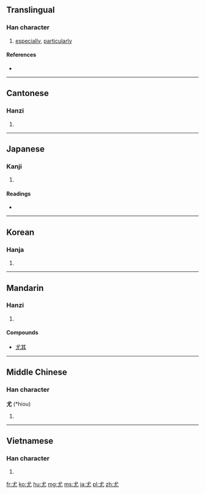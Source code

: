 {{also|尢}}
==Translingual==

===Han character===
{{Han char|rn=43|rad=尢|as=01|sn=4|four=4301<sub>0</sub>|canj=戈大山 (IKU)}}

# [[especially]], [[particularly]]

====References====
* {{Han ref|kx=0298.030|dkj=07543|dj=0593.050|hdz=10551.140|uh=5C24|ud=23588|bh=A4D7|bd=42199}}

----

==Cantonese==

===Hanzi===
{{yue-hanzi|jyut=|y=yau4}}

# {{defn|lang=yue|sort=尢01}}

----

==Japanese==

===Kanji===
{{ja-kanji|grade=|rs=尢01}}

# {{defn|lang=ja|sort=尢01}}

====Readings====
* {{ja-readings|on=[[ゆう]] (yū)|kun=[[とがめる]] (togameru), [[とが]] (toga), [[もっとも]] (mottomo)}}

----

==Korean==

===Hanja===
{{ko-hanja|hangeul=우|rv=u|mr=u}}

# {{defn|lang=ko|sort=尢01}}

----

==Mandarin==

===Hanzi===
{{cmn-hanzi|pin=[[yóu]] ([[you2]])|wg=yu<sup>2</sup>}}

# {{defn|lang=cmn|sort=尢01}}

====Compounds====
{{top2}}
* [[尤其]]
{{bottom}}

----

==Middle Chinese==

===Han character===
'''尤''' (*hiou)<!--asterisk indicates that this is a reconstructed pronunciation-->

# {{defn|lang=ltc|sort=尢01}}

----

==Vietnamese==

===Han character===
{{vi-hantu|[[vưu]]|rs=尢01}}

# {{defn|lang=vi|sort=尢01}}

[[fr:尤]]
[[ko:尤]]
[[hu:尤]]
[[mg:尤]]
[[ms:尤]]
[[ja:尤]]
[[pl:尤]]
[[zh:尤]]